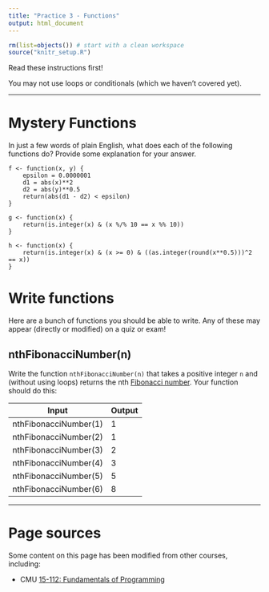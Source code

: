 ```yaml
---
title: "Practice 3 - Functions"
output: html_document
---
```


```r
rm(list=objects()) # start with a clean workspace
source("knitr_setup.R")
```

Read these instructions first!

You may not use loops or conditionals (which we haven't covered yet).

---

# Mystery Functions

In just a few words of plain English, what does each of the following functions do? Provide some explanation for your answer.

```
f <- function(x, y) {
    epsilon = 0.0000001
    d1 = abs(x)**2
    d2 = abs(y)**0.5
    return(abs(d1 - d2) < epsilon)
}

g <- function(x) { 
    return(is.integer(x) & (x %/% 10 == x %% 10))
} 
 
h <- function(x) { 
    return(is.integer(x) & (x >= 0) & ((as.integer(round(x**0.5)))^2 == x))
} 
```

# Write functions

Here are a bunch of functions you should be able to write. Any of these may appear (directly or modified) on a quiz or exam!

## nthFibonacciNumber(n)

Write the function `nthFibonacciNumber(n)` that takes a positive integer `n` and (without using loops) returns the nth [Fibonacci number](https://en.wikipedia.org/wiki/Fibonacci_number). Your function should do this:

Input                 | Output
----------------------| -------
nthFibonacciNumber(1) | 1
nthFibonacciNumber(2) | 1
nthFibonacciNumber(3) | 2
nthFibonacciNumber(4) | 3
nthFibonacciNumber(5) | 5
nthFibonacciNumber(6) | 8
   
---

# Page sources

Some content on this page has been modified from other courses, including:

- CMU [15-112: Fundamentals of Programming](http://www.kosbie.net/cmu/spring-13/15-112/)
